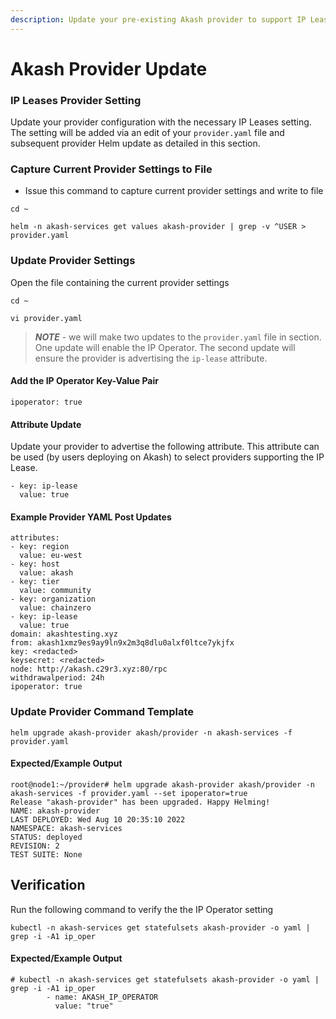 ```yaml
---
description: Update your pre-existing Akash provider to support IP Leases
---
```


# Akash Provider Update

### IP Leases Provider Setting

Update your provider configuration with the  necessary IP Leases  setting.  The setting will be added via an edit of your `provider.yaml` file and subsequent provider Helm update as detailed in this section.

### Capture Current Provider Settings to File

* Issue this command to capture current provider settings and write to file

```
cd ~

helm -n akash-services get values akash-provider | grep -v ^USER > provider.yaml
```

### Update Provider Settings

Open the file containing the current provider settings

```
cd ~

vi provider.yaml
```

> _**NOTE**_ - we will make two updates to the `provider.yaml` file in section.  One update will enable the IP Operator.  The second update will ensure the provider is advertising the `ip-lease` attribute.

#### Add the IP Operator Key-Value Pair

```
ipoperator: true
```

#### Attribute Update

Update your provider to advertise the following attribute. This attribute can be used (by users deploying on Akash) to select providers supporting the IP Lease.

```
- key: ip-lease
  value: true
```

#### Example Provider YAML Post Updates

```
attributes:
- key: region
  value: eu-west
- key: host
  value: akash
- key: tier
  value: community
- key: organization
  value: chainzero
- key: ip-lease
  value: true
domain: akashtesting.xyz
from: akash1xmz9es9ay9ln9x2m3q8dlu0alxf0ltce7ykjfx
key: <redacted>
keysecret: <redacted>
node: http://akash.c29r3.xyz:80/rpc
withdrawalperiod: 24h
ipoperator: true
```

### Update Provider Command Template

```
helm upgrade akash-provider akash/provider -n akash-services -f provider.yaml
```

#### Expected/Example Output

```
root@node1:~/provider# helm upgrade akash-provider akash/provider -n akash-services -f provider.yaml --set ipoperator=true
Release "akash-provider" has been upgraded. Happy Helming!
NAME: akash-provider
LAST DEPLOYED: Wed Aug 10 20:35:10 2022
NAMESPACE: akash-services
STATUS: deployed
REVISION: 2
TEST SUITE: None
```

## Verification

Run the following command to verify the the IP Operator setting

```
kubectl -n akash-services get statefulsets akash-provider -o yaml | grep -i -A1 ip_oper
```

#### Expected/Example Output

```
# kubectl -n akash-services get statefulsets akash-provider -o yaml | grep -i -A1 ip_oper
        - name: AKASH_IP_OPERATOR
          value: "true"
```
